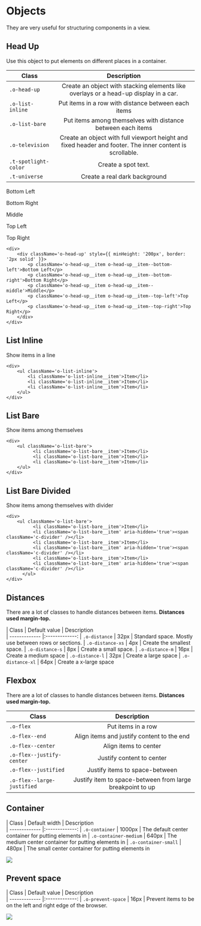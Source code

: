 

<Meta title='1.Docs|09-Objects'/>

# Objects
They are very useful for structuring components in a view.

## Head Up
Use this object to put elements on different places in a container.

| Class        | Description    
| ------------- |:-------------:
| `.o-head-up`      | Create an object with stacking elements like overlays or a head-up display in a car.
| `.o-list-inline`      | Put items in a row with distance between each items
| `.o-list-bare` | Put items among themselves with distance between each items
| `.o-television` | Create an object with full viewport height and fixed header and footer. The inner content is scrollable.
| `.t-spotlight-color` | Create a spot text.
| `.t-universe` | Create a real dark background

<Preview> 
    <Story name='Head Up'>
        <div>
            <div className='o-head-up' style={{ minHeight: '200px', border: '2px solid' }}>
                <p className='o-head-up__item o-head-up__item--bottom-left'>Bottom Left</p>
                <p className='o-head-up__item o-head-up__item--bottom-right'>Bottom Right</p>
                <p className='o-head-up__item o-head-up__item--middle'>Middle</p>
                <p className='o-head-up__item o-head-up__item--top-left'>Top Left</p>
                <p className='o-head-up__item o-head-up__item--top-right'>Top Right</p>
            </div>
        </div>
    </Story>
</Preview>

    <div>
        <div className='o-head-up' style={{ minHeight: '200px', border: '2px solid' }}>
            <p className='o-head-up__item o-head-up__item--bottom-left'>Bottom Left</p>
            <p className='o-head-up__item o-head-up__item--bottom-right'>Bottom Right</p>
            <p className='o-head-up__item o-head-up__item--middle'>Middle</p>
            <p className='o-head-up__item o-head-up__item--top-left'>Top Left</p>
            <p className='o-head-up__item o-head-up__item--top-right'>Top Right</p>
        </div>
    </div>


## List Inline
Show items in a line

    <div>
        <ul className='o-list-inline'>
            <li className='o-list-inline__item'>Item</li>
            <li className='o-list-inline__item'>Item</li>
            <li className='o-list-inline__item'>Item</li>
        </ul>
    </div>

## List Bare
Show items among themselves

    <div>
        <ul className='o-list-bare'>
              <li className='o-list-bare__item'>Item</li>
              <li className='o-list-bare__item'>Item</li>
              <li className='o-list-bare__item'>Item</li>
        </ul>
    </div>

## List Bare Divided
Show items among themselves with divider

    <div>
        <ul className='o-list-bare'>
              <li className='o-list-bare__item'>Item</li>
              <li className='o-list-bare__item' aria-hidden='true'><span className='c-divider' /></li>
              <li className='o-list-bare__item'>Item</li>
              <li className='o-list-bare__item' aria-hidden='true'><span className='c-divider' /></li>
              <li className='o-list-bare__item'>Item</li>
              <li className='o-list-bare__item' aria-hidden='true'><span className='c-divider' /></li>
          </ul>
    </div>


## Distances
There are a lot of classes to handle distances between items. **Distances used margin-top.**

| Class         | Default value | Description    
| ------------- |:-------------:
| `.o-distance` | 32px | Standard space. Mostly use between rows or sections.
| `.o-distance-xs` | 4px | Create the smallest space.
| `.o-distance-s` | 8px | Create a small space.
| `.o-distance-m` | 16px | Create a medium space
| `.o-distance-l` | 32px | Create a large space
| `.o-distance-xl` | 64px | Create a x-large space

## Flexbox
There are a lot of classes to handle distances between items. **Distances used margin-top.**

| Class         | Description    
| ------------- |:-------------:
| `.o-flex` | Put items in a row
| `.o-flex--end` | Align items and justify content to the end
| `.o-flex--center` | Align items to center
| `.o-flex--justify-center` | Justify content to center
| `.o-flex--justified` | Justify items to space-between
| `.o-flex--large-justified` | Justify item to space-between from large breakpoint to up

## Container

| Class         | Default width | Description    
| ------------- |:-------------:
| `.o-container` | 1000px | The default center container for putting elements in
| `.o-container-medium` | 640px | The medium center container for putting elements in
| `.o-container-small` | 480px | The small center container for putting elements in

<img src={imgContainer} />

## Prevent space

| Class         | Default value | Description    
| ------------- |:-------------:
| `.o-prevent-space` | 16px | Prevent items to be on the left and right edge of the browser.

<img src={imgPreventSpace} />
